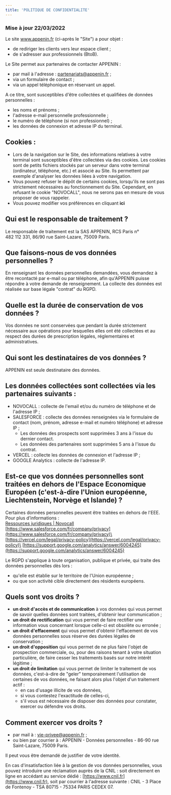 ```yaml
---
title: 'POLITIQUE DE CONFIDENTIALITE'
---
```


### Mise à jour 22/03/2022

Le site www.appenin.fr (ci-après le "Site") a pour objet :

- de rediriger les clients vers leur espace client ;
- de s'adresser aux professionnels (BtoB).

Le Site permet aux partenaires de contacter APPENIN :

- par mail à l'adresse : [partenariats@appenin.fr](mailto:partenariats@appenin.fr) ;
- via un formulaire de contact ;
- via un appel téléphonique en réservant un appel.

A ce titre, sont susceptibles d'être collectées et qualifiées de données personnelles :

- les noms et prénoms ;
- l'adresse e-mail personnelle professionnelle ;
- le numéro de téléphone (si non professionnel) ;
- les données de connexion et adresse IP du terminal.

## Cookies :

- Lors de la navigation sur le Site, des informations relatives à votre terminal sont susceptibles d'être collectées via des cookies. Les cookies sont de petits fichiers stockés par un serveur dans votre terminal (ordinateur, téléphone, etc.) et associé au Site. Ils permettent par exemple d'analyser les données liées à votre navigation.
- Vous pouvez refuser le dépôt de certains cookies, lorsqu'ils ne sont pas strictement nécessaires au fonctionnement du Site. Cependant, en refusant le cookie "NOVOCALL", nous ne serons pas en mesure de vous proposer de vous rappeler.
- Vous pouvez modifier vos préférences en cliquant <CookieConsent>**ici**</CookieConsent>

## Qui est le responsable de traitement ?

Le responsable de traitement est la SAS APPENIN, RCS Paris n° 482 112 331, 86/90 rue Saint-Lazare, 75009 Paris.

## Que faisons-nous de vos données personnelles ?

En renseignant les données personnelles demandées, vous demandez à être recontacté par e-mail ou par téléphone, afin qu'APPENIN puisse répondre à votre demande de renseignement. La collecte des données est réalisée sur base légale "contrat" du RGPD.

## Quelle est la durée de conservation de vos données ?

Vos données ne sont conservées que pendant la durée strictement nécessaire aux opérations pour lesquelles elles ont été collectées et au respect des durées de prescription légales, réglementaires et administratives.

## Qui sont les destinataires de vos données ?

APPENIN est seule destinataire des données.

## Les données collectées sont collectées via les partenaires suivants :

- NOVOCALL : collecte de l'email et/ou du numéro de téléphone et de l'adresse IP ;
- SALESFORCE : collecte des données renseignées via le formulaire de contact (nom, prénom, adresse e-mail et numéro téléphone) et adresse IP ;
  - Les données des prospects sont supprimées 3 ans à l'issue du dernier contact.
  - Les données des partenaires sont supprimées 5 ans à l'issue du contrat.
- VERCEL : collecte les données de connexion et l'adresse IP ;
- GOOGLE Analytics : collecte de l'adresse IP.

## Est-ce que vos données personnelles sont traitées en dehors de l'Espace Economique Européen (c'est-à-dire l'Union européenne, Liechtenstein, Norvège et Islande) ?

Certaines données personnelles peuvent être traitées en dehors de l'EEE. Pour plus d’informations :\
[Ressources juridiques | Novocall](https://novocall.co/legal-resources)\
[https://www.salesforce.com/fr/company/privacy](https://www.salesforce.com/fr/company/privacy)\
[https://vercel.com/legal/privacy-policy](https://vercel.com/legal/privacy-policy)\
[https://support.google.com/analytics/answer/6004245](https://support.google.com/analytics/answer/6004245)

Le RGPD s'applique à toute organisation, publique et privée, qui traite des données personnelles dès lors :

- qu'elle est établie sur le territoire de l'Union européenne ;
- ou que son activité cible directement des résidents européens.

## Quels sont vos droits ?

- **un droit d'accès et de communication** à vos données qui vous permet de savoir quelles données sont traitées, d'obtenir leur communication ;
- **un droit de rectification** qui vous permet de faire rectifier une information vous concernant lorsque celle-ci est obsolète ou erronée ;
- **un droit d'effacement** qui vous permet d'obtenir l'effacement de vos données personnelles sous réserve des durées légales de conservation ;
- **un droit d'opposition** qui vous permet de ne plus faire l'objet de prospection commerciale, ou, pour des raisons tenant à votre situation particulière, de faire cesser les traitements basés sur notre intérêt légitime ;
- **un droit de limitation** qui vous permet de limiter le traitement de vos données, c'est-à-dire de "geler" temporairement l'utilisation de certaines de vos données, ne faisant alors plus l'objet d'un traitement actif :
  - en cas d'usage illicite de vos données,
  - si vous contestez l'exactitude de celles-ci,
  - s'il vous est nécessaire de disposer des données pour constater, exercer ou défendre vos droits.

## Comment exercer vos droits ?

- par mail à : [vie-privee@appenin.fr](mailto:vie-privee@appenin.fr) ;
- ou bien par courrier à : APPENIN - Données personnelles - 86-90 rue Saint-Lazare, 75009 Paris.

Il peut vous être demandé de justifier de votre identité.

En cas d'insatisfaction liée à la gestion de vos données personnelles, vous pouvez introduire une réclamation auprès de la CNIL : soit directement en ligne en accédant au service dédié : [https://www.cnil.fr](https://www.cnil.fr), soit par courrier à l'adresse suivante : CNIL - 3 Place de Fontenoy - TSA 80715 - 75334 PARIS CEDEX 07.
